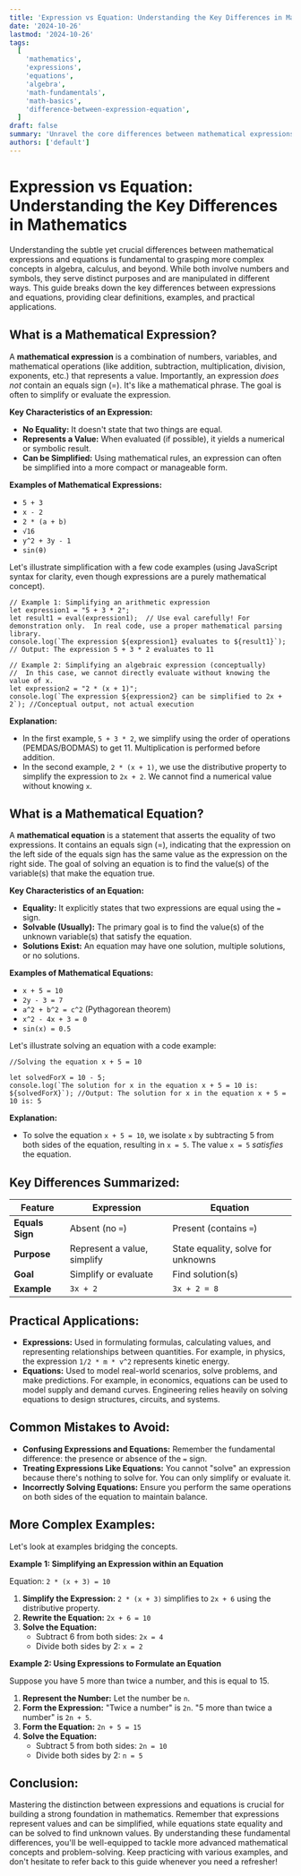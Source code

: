 ```yaml
---
title: 'Expression vs Equation: Understanding the Key Differences in Mathematics'
date: '2024-10-26'
lastmod: '2024-10-26'
tags:
  [
    'mathematics',
    'expressions',
    'equations',
    'algebra',
    'math-fundamentals',
    'math-basics',
    'difference-between-expression-equation',
  ]
draft: false
summary: 'Unravel the core differences between mathematical expressions and equations with clear definitions, examples, and practical applications.  Master the foundational concepts in algebra and beyond.'
authors: ['default']
---
```


# Expression vs Equation: Understanding the Key Differences in Mathematics

Understanding the subtle yet crucial differences between mathematical expressions and equations is fundamental to grasping more complex concepts in algebra, calculus, and beyond. While both involve numbers and symbols, they serve distinct purposes and are manipulated in different ways. This guide breaks down the key differences between expressions and equations, providing clear definitions, examples, and practical applications.

## What is a Mathematical Expression?

A **mathematical expression** is a combination of numbers, variables, and mathematical operations (like addition, subtraction, multiplication, division, exponents, etc.) that represents a value. Importantly, an expression _does not_ contain an equals sign (=). It's like a mathematical phrase. The goal is often to simplify or evaluate the expression.

**Key Characteristics of an Expression:**

- **No Equality:** It doesn't state that two things are equal.
- **Represents a Value:** When evaluated (if possible), it yields a numerical or symbolic result.
- **Can be Simplified:** Using mathematical rules, an expression can often be simplified into a more compact or manageable form.

**Examples of Mathematical Expressions:**

- `5 + 3`
- `x - 2`
- `2 * (a + b)`
- `√16`
- `y^2 + 3y - 1`
- `sin(θ)`

Let's illustrate simplification with a few code examples (using JavaScript syntax for clarity, even though expressions are a purely mathematical concept).

```plaintext
// Example 1: Simplifying an arithmetic expression
let expression1 = "5 + 3 * 2";
let result1 = eval(expression1);  // Use eval carefully! For demonstration only.  In real code, use a proper mathematical parsing library.
console.log(`The expression ${expression1} evaluates to ${result1}`); // Output: The expression 5 + 3 * 2 evaluates to 11

// Example 2: Simplifying an algebraic expression (conceptually)
//  In this case, we cannot directly evaluate without knowing the value of x.
let expression2 = "2 * (x + 1)";
console.log(`The expression ${expression2} can be simplified to 2x + 2`); //Conceptual output, not actual execution
```

**Explanation:**

- In the first example, `5 + 3 * 2`, we simplify using the order of operations (PEMDAS/BODMAS) to get 11. Multiplication is performed before addition.
- In the second example, `2 * (x + 1)`, we use the distributive property to simplify the expression to `2x + 2`. We cannot find a numerical value without knowing `x`.

## What is a Mathematical Equation?

A **mathematical equation** is a statement that asserts the equality of two expressions. It contains an equals sign (=), indicating that the expression on the left side of the equals sign has the same value as the expression on the right side. The goal of solving an equation is to find the value(s) of the variable(s) that make the equation true.

**Key Characteristics of an Equation:**

- **Equality:** It explicitly states that two expressions are equal using the `=` sign.
- **Solvable (Usually):** The primary goal is to find the value(s) of the unknown variable(s) that satisfy the equation.
- **Solutions Exist:** An equation may have one solution, multiple solutions, or no solutions.

**Examples of Mathematical Equations:**

- `x + 5 = 10`
- `2y - 3 = 7`
- `a^2 + b^2 = c^2` (Pythagorean theorem)
- `x^2 - 4x + 3 = 0`
- `sin(x) = 0.5`

Let's illustrate solving an equation with a code example:

```plaintext
//Solving the equation x + 5 = 10

let solvedForX = 10 - 5;
console.log(`The solution for x in the equation x + 5 = 10 is: ${solvedForX}`); //Output: The solution for x in the equation x + 5 = 10 is: 5
```

**Explanation:**

- To solve the equation `x + 5 = 10`, we isolate `x` by subtracting 5 from both sides of the equation, resulting in `x = 5`. The value `x = 5` _satisfies_ the equation.

## Key Differences Summarized:

| Feature         | Expression                  | Equation                           |
| --------------- | --------------------------- | ---------------------------------- |
| **Equals Sign** | Absent (no `=`)             | Present (contains `=`)             |
| **Purpose**     | Represent a value, simplify | State equality, solve for unknowns |
| **Goal**        | Simplify or evaluate        | Find solution(s)                   |
| **Example**     | `3x + 2`                    | `3x + 2 = 8`                       |

## Practical Applications:

- **Expressions:** Used in formulating formulas, calculating values, and representing relationships between quantities. For example, in physics, the expression `1/2 * m * v^2` represents kinetic energy.
- **Equations:** Used to model real-world scenarios, solve problems, and make predictions. For example, in economics, equations can be used to model supply and demand curves. Engineering relies heavily on solving equations to design structures, circuits, and systems.

## Common Mistakes to Avoid:

- **Confusing Expressions and Equations:** Remember the fundamental difference: the presence or absence of the `=` sign.
- **Treating Expressions Like Equations:** You cannot "solve" an expression because there's nothing to solve for. You can only simplify or evaluate it.
- **Incorrectly Solving Equations:** Ensure you perform the same operations on both sides of the equation to maintain balance.

## More Complex Examples:

Let's look at examples bridging the concepts.

**Example 1: Simplifying an Expression within an Equation**

Equation: `2 * (x + 3) = 10`

1.  **Simplify the Expression:** `2 * (x + 3)` simplifies to `2x + 6` using the distributive property.
2.  **Rewrite the Equation:** `2x + 6 = 10`
3.  **Solve the Equation:**
    - Subtract 6 from both sides: `2x = 4`
    - Divide both sides by 2: `x = 2`

**Example 2: Using Expressions to Formulate an Equation**

Suppose you have 5 more than twice a number, and this is equal to 15.

1.  **Represent the Number:** Let the number be `n`.
2.  **Form the Expression:** "Twice a number" is `2n`. "5 more than twice a number" is `2n + 5`.
3.  **Form the Equation:** `2n + 5 = 15`
4.  **Solve the Equation:**
    - Subtract 5 from both sides: `2n = 10`
    - Divide both sides by 2: `n = 5`

## Conclusion:

Mastering the distinction between expressions and equations is crucial for building a strong foundation in mathematics. Remember that expressions represent values and can be simplified, while equations state equality and can be solved to find unknown values. By understanding these fundamental differences, you'll be well-equipped to tackle more advanced mathematical concepts and problem-solving. Keep practicing with various examples, and don't hesitate to refer back to this guide whenever you need a refresher!

